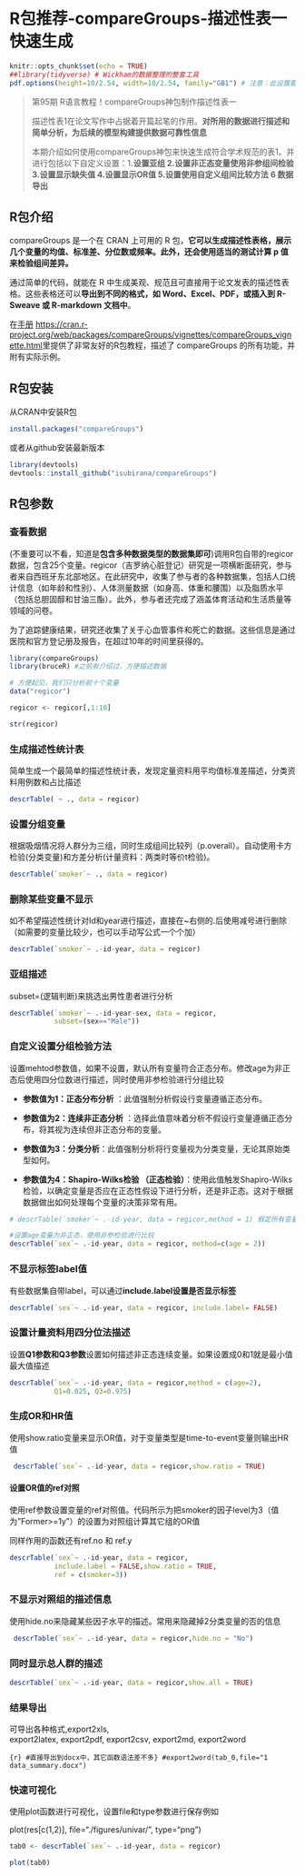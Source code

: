 # R包推荐-compareGroups-描述性表一快速生成

```r
knitr::opts_chunk$set(echo = TRUE)
##library(tidyverse) # Wickham的数据整理的整套工具
pdf.options(height=10/2.54, width=10/2.54, family="GB1") # 注意：此设置要放在最后
```

> 第95期 R语言教程！compareGroups神包制作描述性表一
>
> 描述性表1在论文写作中占据着开篇起笔的作用。**对所用的数据进行描述和简单分析，为后续的模型构建提供数据可靠性信息**
>
> 本期介绍如何使用compareGroups神包来快速生成符合学术规范的表1。并进行包括以下自定义设置：1**.设置亚组 2.设置非正态变量使用非参组间检验 3.设置显示缺失值 4.设置显示OR值 5.设置使用自定义组间比较方法 6 数据导出**

## R包介绍

compareGroups 是一个在 CRAN 上可用的 R 包，**它可以生成描述性表格，展示几个变量的均值、标准差、分位数或频率。此外，还会使用适当的测试计算 p 值来检验组间差异。**

通过简单的代码，就能在 R 中生成美观、规范且可直接用于论文发表的描述性表格。这些表格还可以**导出到不同的格式，如 Word、Excel、PDF，或插入到 R-Sweave 或 R-markdown 文档中**。

在[手册](https://cran.r-project.org/web/packages/compareGroups/vignettes/compareGroups_vignette.html) <https://cran.r-project.org/web/packages/compareGroups/vignettes/compareGroups_vignette.html>里提供了非常友好的R包教程，描述了 compareGroups 的所有功能，并附有实际示例。\

## R包安装

从CRAN中安装R包

```r
install.packages("compareGroups") 
```

或者从github安装最新版本

```r
library(devtools) 
devtools::install_github("isubirana/compareGroups")
```

## R包参数

### **查看数据**

(不重要可以不看，知道是**包含多种数据类型的数据集即可**)调用R包自带的regicor数据，包含25个变量。regicor（吉罗纳心脏登记）研究是一项横断面研究，参与者来自西班牙东北部地区。在此研究中，收集了参与者的各种数据集，包括人口统计信息（如年龄和性别）、人体测量数据（如身高、体重和腰围）以及脂质水平（包括总胆固醇和甘油三酯）。此外，参与者还完成了涵盖体育活动和生活质量等领域的问卷。

为了追踪健康结果，研究还收集了关于心血管事件和死亡的数据。这些信息是通过医院和官方登记册及报告，在超过10年的时间里获得的。

```r
library(compareGroups)
library(bruceR) #之前有介绍过，方便描述数据
```

```r
# 方便起见，我们只分析前十个变量
data("regicor")

regicor <- regicor[,1:10]

str(regicor)
```

### **生成描述性统计表**

简单生成一个最简单的描述性统计表，发现定量资料用平均值标准差描述，分类资料用例数和占比描述

```r
descrTable( ~ ., data = regicor)
```

### **设置分组变量**

根据吸烟情况将人群分为三组，同时生成组间比较列（p.overall）。自动使用卡方检验(分类变量)和方差分析(计量资料：两类时等价t检验)。

```r
descrTable(`smoker`~ ., data = regicor)
```

### **删除某些变量不显示**

如不希望描述性统计对Id和year进行描述，直接在\~右侧的.后使用减号进行删除（如需要的变量比较少，也可以手动写公式一个个加）

```r
descrTable(`smoker`~ .-id-year, data = regicor)
```

### **亚组描述**

subset=(逻辑判断)来挑选出男性患者进行分析

```r
descrTable(`smoker`~ .-id-year-sex, data = regicor,
           subset=(sex=="Male"))
```

### **自定义设置分组检验方法**

设置mehtod参数值，如果不设置，默认所有变量符合正态分布。修改age为非正态后使用四分位数进行描述，同时使用非参检验进行分组比较

-   **参数值为1：正态分布分析** ：此值强制分析假设行变量遵循正态分布。

-   **参数值为2：连续非正态分析** ：选择此值意味着分析不假设行变量遵循正态分布，将其视为连续但非正态分布的变量。

-   **参数值为3：分类分析**：此值强制分析将行变量视为分类变量，无论其原始类型如何。

-   **参数值为4：Shapiro-Wilks检验 （正态检验）**：使用此值触发Shapiro-Wilks检验，以确定变量是否应在正态性假设下进行分析，还是非正态。这对于根据数据做出如何处理每个变量的决策非常有用。

```r
# descrTable(`smoker`~ .-id-year, data = regicor,method = 1) 假定所有变量符合正态分布

#设置age变量为非正态，使用非参检验进行比较
descrTable(`sex`~ .-id-year, data = regicor, method=c(age = 2))
```

### **不显示标签label值**

有些数据集自带label，可以通过**include.label设置是否显示标签**

```r
descrTable(`sex`~ .-id-year, data = regicor, include.label= FALSE)
```

### **设置计量资料用四分位法描述**

设置**Q1参数和Q3参数**设置如何描述非正态连续变量。如果设置成0和1就是最小值最大值描述

```r
descrTable(`sex`~ .-id-year, data = regicor,method = c(age=2),
           Q1=0.025, Q3=0.975)
```

### **生成OR和HR值**

使用show.ratio变量来显示OR值，对于变量类型是time-to-event变量则输出HR值

```r
 descrTable(`sex`~ .-id-year, data = regicor,show.ratio = TRUE)
```

#### **设置OR值的ref对照**

使用ref参数设置变量的ref对照值。代码所示为把smoker的因子level为3（值为”Former\>=1y”）的设置为对照组计算其它组的OR值

同样作用的函数还有ref.no 和 ref.y

```r
descrTable(`sex`~ .-id-year, data = regicor,
           include.label = FALSE,show.ratio = TRUE,
           ref = c(smoker=3))
```

### **不显示对照组的描述信息**

使用hide.no来隐藏某些因子水平的描述。常用来隐藏掉2分类变量的否的信息

```r
 descrTable(`sex`~ .-id-year, data = regicor,hide.no = "No")
```

### **同时显示总人群的描述**

```r
descrTable(`sex`~ .-id-year, data = regicor,show.all = TRUE)
```

### 结果导出

可导出各种格式,export2xls, export2latex, export2pdf, export2csv, export2md, export2word

```{r} #直接导出到docx中，其它函数语法差不多}
#export2word(tab_0,file="1 data_summary.docx")
```

### **快速可视化**

使用plot函数进行可视化，设置file和type参数进行保存例如

plot(res[c(1,2)], file="./figures/univar/", type="png")

```r
tab0 <- descrTable(`sex`~ .-id-year, data = regicor)

plot(tab0)
```

